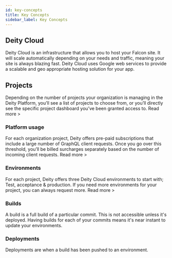 ```yaml
---
id: key-concepts
title: Key Concepts
sidebar_label: Key Concepts
---
```

## Deity Cloud
Deity Cloud is an infrastructure that allows you to host your Falcon site. It will scale automatically depending on your needs and traffic, meaning your site is always blazing fast. Deity Cloud uses Google web services to provide a scalable and geo appropriate hosting solution for your app.

## Projects
Depending on the number of projects your organization is managing in the Deity Platform, you’ll see a list of projects to choose from, or you’ll directly see the specific project dashboard you’ve been granted access to. Read more >

### Platform usage
For each organization project, Deity offers pre-paid subscriptions that include a large number of GraphQL client requests. Once you go over this threshold, you’ll be billed surcharges separately based on the number of incoming client requests. Read more >

### Environments
For each project, Deity offers three Deity Cloud environments to start with; Test, acceptance & production. If you need more environments for your project, you can always request more. Read more >

### Builds
A build is a full build of a particular commit. This is not accessible unless it's deployed. Having builds for each of your commits means it's near instant to update your environments.

### Deployments
Deployments are when a build has been pushed to an environment.
